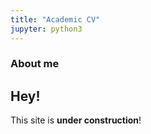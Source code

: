 ```yaml
---
title: "Academic CV"
jupyter: python3
---
```


### About me

::: callout-warning
## Hey!

This site is **under construction**!
:::
